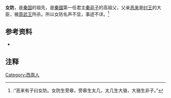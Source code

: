 '''女防'''，是[[秦国|秦国]]的祖先，是[[秦國|秦國]]第一任君主[[秦非子|秦非子]]的高祖父，父亲[[恶来|恶来]]是[[纣王|纣王]]的大臣，被[[周武王|周武王]]所杀。所以女防名声不显，事迹不详。<ref>{{Wikisource history|史記|005|秦本紀}}:“恶来有子曰女防。女防生旁皋，旁皋生太几，太几生大骆，大骆生非子。”</ref>

{{start box}}
{{s-before|[[恶来|恶来]]}}
{{s-title|[[秦国|秦国]]的祖先}}
{{s-after|[[旁皋|旁皋]]}}
{{end box}}

==参考资料==
*{{Wikisource history|史記|005|秦本紀}}

==注释==
{{Reflist|2}}

[[Category:西周人|Category:西周人]]